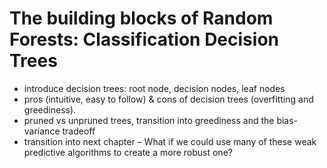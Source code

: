 # The building blocks of Random Forests: Classification Decision Trees

- introduce decision trees: root node, decision nodes, leaf nodes
- pros (intuitive, easy to follow) & cons of decision trees (overfitting and greediness). 
- pruned vs unpruned trees, transition into greediness and the bias-variance tradeoff
- transition into next chapter -- What if we could use many of these weak predictive algorithms to create a more robust one?
